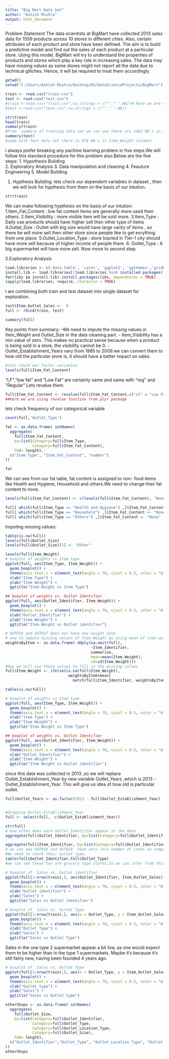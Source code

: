---
title: "Big Mart Data Set"
author: "Ashish Mishra"
output: html_document
---
Problem Statement
The data scientists at BigMart have collected 2013 sales data for 1559 products across 10 stores in different cities. Also, certain attributes of each product and store have been defined. The aim is to build a predictive model and find out the sales of each product at a particular store.
Using this model, BigMart will try to understand the properties of products and stores which play a key role in increasing sales.
The data may have missing values as some stores might not report all the data due to technical glitches. Hence, it will be required to treat them accordingly.


```{r}
getwd()
setwd("C:/Users/Ashish Mishra/Desktop/DS/DataScienceProjects/BigMart")

train <- read.csv("train.csv")
test <- read.csv("test.csv")
#train <-read.csv("train.csv",na.strings = c(""," ",NA))# here we are replacing blank spaces into NA's.
#test <-read.csv("test.csv",na.strings = c(""," ",NA))

str(train)
head(train)
summary(train)
#From  summary of training data set we can see there are 1463 NA's in Item_weight only, other coulmns does not have any NA.lets check our test data set for NA.
summary(test)
#same with test data set there is 976 NA's in Item_Weight columnn
```
I always prefer breaking any  pachine learning problem in five steps.We will follow this standard procedure for this problem also.Below are the five steps:
1. Hypothesis Buliding  
2. Exploratory Analysis
3. Data manipulation and cleaning 
4. Feauture Engineering 
5. Model Building 

1. Hypthesis  Buliding: lets check our dependent variables in dataset , then we will look for hypthesis from them on the basis of our intution.

```{r}
str(train)

```
We can make following hypthesis on the basis of our intution:
1.Item_Fat_Content : low fat content items are generally more used then others.
2.Item_Visibility : more visible item will be sold more.
3.Item_Type  :  Daily use products should have higher sell then other  type of items
4.Outlet_Size : Outlet wtih big size would have large varity of items , so there be will more sell then other store since people like to get evrything  from one place.
5.Outlet_Location_Type  : store loacted in Tier-1 city should have more sell because of higher income of people there.
6. Outlet_Type : A big supermarket will have more sell.
Now move to second step.


2.Exploratory Analysis
```{r}

load.libraries <- c('data.table', 'caret', 'ggplot2', 'ggthemes','gridExtra','plyr' ,'dplyr','corrplot', 'mice','doParallel')
install.lib <- load.libraries[!load.libraries %in% installed.packages()]
for(libs in install.lib) install.packages(libs, dependences = TRUE)
sapply(load.libraries, require, character = TRUE)

```
 I am combining both train and test dataset into single dataset for exploration.
```{r}
test$Item_Outlet_Sales <-  0
full <- rbind(train, test)

summary(full)

```
Key points from summary: 
-We need to impute the missing values in Item_Weight and Outlet_Size in the data cleaning part.
- Item_Visibility has a min value of zero. This makes no practical sense because when a product is being   sold in a store, the visibility cannot be 0.
-Outlet_Establishment_Years vary from 1985 to 2009.we can convert them to how old the particular store is, it should have a better impact on sales.
```{r}
#lets check our factor variables
levels(full$Item_Fat_Content)
```
"LF","low fat " and "Low Fat" are  certainly same and  same with "reg" and "Regular"
Lets revalue them.

```{r}
full$Item_Fat_Content <- revalue(full$Item_Fat_Content,c("LF" = "Low Fat", "low fat" = "Low Fat", "reg" = "Regular"))
##here we are using revalue function from plyr package

```
lets check frequency of our categorical variable

```{r}
count(full,'Outlet_Type')

fat <- as.data.frame( setNames(
  aggregate(
    full$Item_Fat_Content, 
    by=list(Category=full$Item_Type,
            Category=full$Item_Fat_Content), 
    FUN= length),
  c("Item_Type", "Item_Fat_Content", "number")
))

fat
```
We can see from our fat  table, fat content is assigned to non- food items like Health and Hygiene, Household and others.We need to change their fat content to none.
```{r}
levels(full$Item_Fat_Content) <- c(levels(full$Item_Fat_Content), "None")

full[ which(full$Item_Type == "Health and Hygiene") ,]$Item_Fat_Content <- "None"
full[ which(full$Item_Type == "Household") ,]$Item_Fat_Content <- "None"
full[ which(full$Item_Type == "Others") ,]$Item_Fat_Content <- "None"

```

Imputing missing values: 
```{r}

table(is.na(full))
levels(full$Outlet_Size)
levels(full$Outlet_Size)[1] <- "Other"

levels(full$Item_Weight)
# boxplot of weights vs Item type
ggplot(full, aes(Item_Type, Item_Weight)) +
  geom_boxplot() +
  theme(axis.text.x = element_text(angle = 70, vjust = 0.5, color = "black")) + 
  xlab("Item Type") + 
  ylab("Item Weight") + 
  ggtitle("Item Weight vs Item Type")

## boxplot of weights vs. Outlet Identifier
ggplot(full, aes(Outlet_Identifier, Item_Weight)) +
  geom_boxplot() +
  theme(axis.text.x = element_text(angle = 70, vjust = 0.5, color = "black")) + 
  xlab("Outlet_Identifier") + 
  ylab("Item Weight") + 
  ggtitle("Item Weight vs Outlet identifier")

# OUT019 and OUT027 does not have any weight data
# now to impute missing values of Item_Weight by using mean of item weight for the particular item (we will use Item identifier )
weightsByItem <- as.data.frame( ddply(na.omit(full), 
                                      ~Item_Identifier, 
                                      summarise, 
                                      mean=mean(Item_Weight), 
                                      sd=sd(Item_Weight)))
#Now we will use these values to fill in the missing values
full$Item_Weight <- ifelse(is.na(full$Item_Weight), 
                            weightsByItem$mean[
                              match(full$Item_Identifier, weightsByItem$Item_Identifier)], full$Item_Weight)

table(is.na(full))
```

```{r}
# boxplot of weights vs Item type
ggplot(full, aes(Item_Type, Item_Weight)) +
  geom_boxplot() +
  theme(axis.text.x = element_text(angle = 70, vjust = 0.5, color = "black")) + 
  xlab("Item Type") + 
  ylab("Item Weight") + 
  ggtitle("Item Weight vs Item Type")

## boxplot of weights vs. Outlet Identifier
ggplot(full, aes(Outlet_Identifier, Item_Weight)) +
  geom_boxplot() +
  theme(axis.text.x = element_text(angle = 70, vjust = 0.5, color = "black")) + 
  xlab("Outlet_Identifier") + 
  ylab("Item Weight") + 
  ggtitle("Item Weight vs Outlet identifier")


```

since this data was collected in 2013 ,so we will replace Outlet_Establishment_Year   by new variable Outlet_Years ,which is 2013 - Outlet_Establishment_Year. This will give us idea of how old is particular outlet.
```{r}

full$Outlet_Years <- as.factor(2013 - full$Outlet_Establishment_Year)


#dropping Outlet_Establishment_Year
full <- select(full, -c(Outlet_Establishment_Year))
```

```{r}
str(full)
# how often does each Outlet_Identifier appear in the data
aggregate(full$Outlet_Identifier, by=list(Category=full$Outlet_Identifier), FUN=length)

aggregate(full$Item_Identifier, by=list(Category=full$Outlet_Identifier), FUN= length)
# we can see OUT010 and OUT019  have very less number of items as compared to other stores.
#We need to check their outlet type.
table(full$Outlet_Identifier,full$Outlet_Type)
#we can see these two are grocery type stores.So we can infer from this a grocery store used to have small number of items.

```


```{r}
# boxplot of  Sales vs. Outlet identifier
ggplot(full[1:nrow(train),], aes(Outlet_Identifier, Item_Outlet_Sales)) +
  geom_boxplot() +
  theme(axis.text.x = element_text(angle = 70, vjust = 0.5, color = "black")) + 
  xlab("Outlet identifier") + 
  ylab("Sales") + 
  ggtitle("Sales vs Outlet identifier")


```


```{r}
# boxplot of  Sales vs. Outlet Type
ggplot(full[1:nrow(train),], aes(x = Outlet_Type, y = Item_Outlet_Sales, fill = Outlet_Years)) +
  geom_boxplot() +
  theme(axis.text.x = element_text(angle = 70, vjust = 0.5, color = "black")) + 
  xlab("Outlet Type") + 
  ylab("Sales") + 
  ggtitle("Sales vs Outlet Type")

```
 Sales in the one type 2 supermarket appear a bit low,
as one would expect them to be higher than in
the type 1 supermarkets.
Maybe it's because it's still fairly new, having
 been founded 4 years ago.

```{r}
# boxplot of  Sales vs. Outlet Type
ggplot(full[1:nrow(train),], aes(x = Outlet_Type, y = Item_Outlet_Sales, fill = Outlet_Size)) +
  geom_boxplot() +
  theme(axis.text.x = element_text(angle = 70, vjust = 0.5, color = "black")) + 
  xlab("Outlet type") + 
  ylab("Sales") + 
  ggtitle("Sales vs Outlet type")

```

```{r}
otherShops <- as.data.frame( setNames(
  aggregate(
    full$Outlet_Size, 
    by=list(Category=full$Outlet_Identifier, 
            Category=full$Outlet_Type,
            Category=full$Outlet_Location_Type,
            Category=full$Outlet_Size), 
    FUN= length),
  c("Outlet_Identifier","Outlet_Type", "Outlet_Location_Type", "Outlet_Size", "number")
))
otherShops

```

